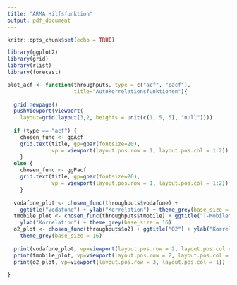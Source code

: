 ```yaml
---
title: "ARMA Hilfsfunktion"
output: pdf_document
---
```


```r
knitr::opts_chunk$set(echo = TRUE)
```

```r
library(ggplot2)
library(grid)
library(rlist)
library(forecast)
```

```r
plot_acf <- function(throughputs, type = c("acf", "pacf"), 
                     title="Autokorrelationsfunktionen"){
  
  grid.newpage()
  pushViewport(viewport(
    layout=grid.layout(3,2, heights = unit(c(1, 5, 5), "null"))))
  
  if (type == "acf") {
    chosen_func <- ggAcf
    grid.text(title, gp=gpar(fontsize=20),
              vp = viewport(layout.pos.row = 1, layout.pos.col = 1:2))
    }
  else {
    chosen_func <- ggPacf
    grid.text(title, gp=gpar(fontsize=20),
              vp = viewport(layout.pos.row = 1, layout.pos.col = 1:2))
    }
  
  vodafone_plot <- chosen_func(throughputs$vodafone) + 
    ggtitle("Vodafone") + ylab("Korrelation") + theme_grey(base_size = 16)
  tmobile_plot <- chosen_func(throughputs$tmobile) + ggtitle("T-Mobile") + 
    ylab("Korrelation") + theme_grey(base_size = 16)
  o2_plot <- chosen_func(throughputs$o2) + ggtitle("O2") + ylab("Korrelation") + 
    theme_grey(base_size = 16)
  
  print(vodafone_plot, vp=viewport(layout.pos.row = 2, layout.pos.col = 1))
  print(tmobile_plot, vp=viewport(layout.pos.row = 2, layout.pos.col = 2))
  print(o2_plot, vp=viewport(layout.pos.row = 3, layout.pos.col = 1))
  
}
```